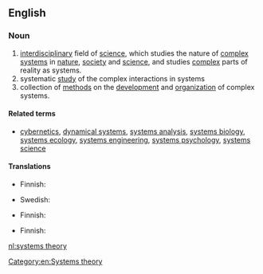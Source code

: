 ==English==

===Noun===
{{wikipedia}}

{{head|en|noun|head=[[systems]] [[theory]]}}
# [[interdisciplinary]] field of [[science]], which studies the nature of [[complex]] [[system]]s in [[nature]], [[society]] and [[science]], and studies [[complex]] parts of reality as systems.
# systematic [[study]] of the complex interactions in systems
# collection of [[method]]s on the [[development]] and [[organization]] of complex systems.

====Related terms====
* [[cybernetics]], [[dynamical systems]], [[systems analysis]], [[systems biology]], [[systems ecology]], [[systems engineering]], [[systems psychology]], [[systems science]]

====Translations====
{{trans-top|field of science}}
* Finnish: {{t|fi|systeemiteoria}}
{{trans-mid}}
* Swedish: {{t|sv|systemteori|c}}
{{trans-bottom}}

{{trans-top|study}}
* Finnish: {{t|fi|systeemiteoria}}
{{trans-mid}}
{{trans-bottom}}

{{trans-top|collection of methods}}
* Finnish: {{t|fi|systeemiteoria}}
{{trans-mid}}
{{trans-bottom}}

[[Category:en:Systems theory]]

[[nl:systems theory]]